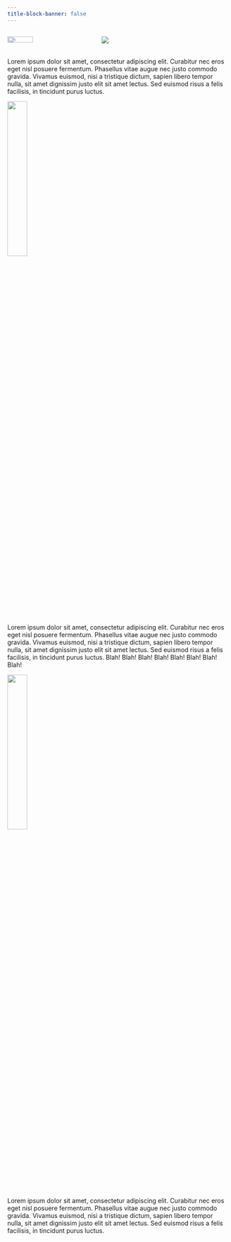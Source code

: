 ```yaml
---
title-block-banner: false
---
```

<!-- 
<style>
body {
  background-image: linear-gradient(rgba(0,0,0,0.85), rgba(0,0,0,0.85)), url("img/background-pic.jpg");
  background-size: cover;
  background-repeat: no-repeat;
}
</style> -->

::: {.columns}

::: {.column width="40%"}
![](img/left-arrow-straight.svg){fig-align='center' width=55%}
:::

<!-- ::: {.column width="20%"}
![](img/right-arrow.svg){fig-align='center' width=70%}
::: -->

::: {.column width="60%"}
![](img/headshot-blur-01.jpg){fig-align='center'}
:::






:::


Lorem ipsum dolor sit amet, consectetur adipiscing elit. Curabitur nec eros eget nisl posuere fermentum. Phasellus vitae augue nec justo commodo gravida. Vivamus euismod, nisi a tristique dictum, sapien libero tempor nulla, sit amet dignissim justo elit sit amet lectus. Sed euismod risus a felis facilisis, in tincidunt purus luctus.

![](img/h-bar.svg){fig-align='center' width=30%}

Lorem ipsum dolor sit amet, consectetur adipiscing elit. Curabitur nec eros eget nisl posuere fermentum. Phasellus vitae augue nec justo commodo gravida. Vivamus euismod, nisi a tristique dictum, sapien libero tempor nulla, sit amet dignissim justo elit sit amet lectus. Sed euismod risus a felis facilisis, in tincidunt purus luctus. Blah! Blah! Blah! Blah! Blah! Blah! Blah! Blah!

![](img/h-bar-2.svg){fig-align='center' width=30%}

Lorem ipsum dolor sit amet, consectetur adipiscing elit. Curabitur nec eros eget nisl posuere fermentum. Phasellus vitae augue nec justo commodo gravida. Vivamus euismod, nisi a tristique dictum, sapien libero tempor nulla, sit amet dignissim justo elit sit amet lectus. Sed euismod risus a felis facilisis, in tincidunt purus luctus.